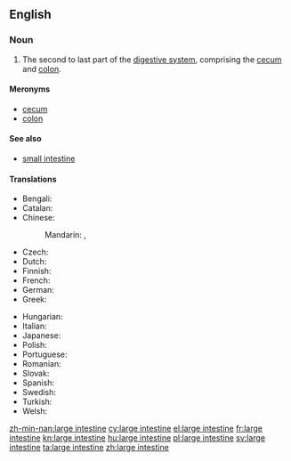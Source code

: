 ==English==
{{wikipedia}}

===Noun===
{{en-noun|head=[[large]] [[intestine]]}}

# {{context|anatomy|lang=en}} The second to last part of the [[digestive system]], comprising the [[cecum]] and [[colon]].

====Meronyms====
* [[cecum]]
* [[colon]]

====See also====
* [[small intestine]]

====Translations====
{{trans-top|bodily organ}}
* Bengali: {{t-|bn|বৃহদান্ত্র|sc=Beng}}
* Catalan: {{t-|ca|intestí gros|m}}
* Chinese:
*: Mandarin: {{t|cmn|大腸|sc=Hani}}, {{t|cmn|大肠|tr=dàcháng|sc=Hani}}
* Czech: {{t+|cs|tlusté střevo|n}}
* Dutch: {{t+|nl|dikke darm|m}}
* Finnish: {{t+|fi|paksusuoli}}
* French: {{t+|fr|gros intestin|m}}
* German: {{t+|de|Dickdarm|m}}
* Greek: {{t+|el|παχύ έντερο|n|tr=pachý éntero}}
{{trans-mid}}
* Hungarian: {{t+|hu|vastagbél}}
* Italian: {{t+|it|intestino crasso|m}}
* Japanese: {{t+|ja|大腸|tr=[[だいちょう]], daichō}}
* Polish: {{t|pl|jelito grube|n}}
* Portuguese: {{t+|pt|intestino grosso|m}}
* Romanian: {{t-|ro|intestin gros|n}}
* Slovak: {{t-|sk|hrubé črevo}}
* Spanish: {{t+|es|intestino grueso|m}}
* Swedish: {{t-|sv|tjocktarm|c}}
* Turkish: {{t-|tr|kalın barsak}}
* Welsh: {{t-|cy|coluddyn mawr|m}}
{{trans-bottom}}

[[zh-min-nan:large intestine]]
[[cy:large intestine]]
[[el:large intestine]]
[[fr:large intestine]]
[[kn:large intestine]]
[[hu:large intestine]]
[[pl:large intestine]]
[[sv:large intestine]]
[[ta:large intestine]]
[[zh:large intestine]]